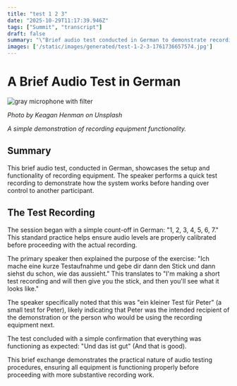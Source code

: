 ```yaml
---
title: "test 1 2 3"
date: "2025-10-29T11:17:39.946Z"
tags: ["Summit", "transcript"]
draft: false
summary: "\"Brief audio test conducted in German to demonstrate recording functionality for Peter.\""
images: ['/static/images/generated/test-1-2-3-1761736657574.jpg']
---
```


# A Brief Audio Test in German


![gray microphone with filter](/static/images/generated/test-1-2-3-1761736657574.jpg)

*Photo by Keagan Henman on Unsplash*

*A simple demonstration of recording equipment functionality.*

## Summary

This brief audio test, conducted in German, showcases the setup and functionality of recording equipment. The speaker performs a quick test recording to demonstrate how the system works before handing over control to another participant.

## The Test Recording

The session began with a simple count-off in German: "1, 2, 3, 4, 5, 6, 7." This standard practice helps ensure audio levels are properly calibrated before proceeding with the actual recording.

The primary speaker then explained the purpose of the exercise: "Ich mache eine kurze Testaufnahme und gebe dir dann den Stick und dann siehst du schon, wie das aussieht." This translates to "I'm making a short test recording and will then give you the stick, and then you'll see what it looks like."

The speaker specifically noted that this was "ein kleiner Test für Peter" (a small test for Peter), likely indicating that Peter was the intended recipient of the demonstration or the person who would be using the recording equipment next.

The test concluded with a simple confirmation that everything was functioning as expected: "Und das ist gut" (And that is good).

This brief exchange demonstrates the practical nature of audio testing procedures, ensuring all equipment is functioning properly before proceeding with more substantive recording work.